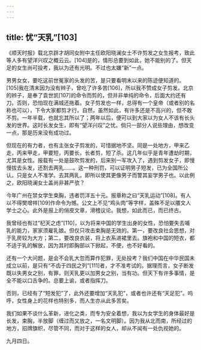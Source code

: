 ```yaml
---
---
---
```

title: 忧“天乳”[103]
---




《顺天时报》载北京辟才胡同女附中主任欧阳晓澜女士不许剪发之女生报考，致此等人多有望洋兴叹之概云云。[104]是的，情形总要到如此，她不能别的了。但天足的女生尚可投考，我以为还有光明。不过也太嫌“新”一点。

男男女女，要吃这前世冤家的头发的苦，是只要看明末以来的陈迹便知道的。[105]我在清末因为没有辫子，曾吃了许多苦[106]，所以我不赞成女子剪发。北京的辫子，是奉了袁世凯[107]的命令而剪的，但并非单纯的命令，后面大约还有刀。否则，恐怕现在满城还拖着。女子剪发也一样，总得有一个皇帝（或者别的名称也可以），下令大家都剪才行。自然，虽然如此，有许多还是不高兴的，但不敢不剪。一年半载，也就忘其所以了；两年以后，便可以到大家以为女人不该有长头发的世界。这时长发女生，即有“望洋兴叹”之忧。倘只一部分人说些理由，想改变一点，那是历来没有成功过。

但现在的有力者，也有主张女子剪发的，可惜据地不坚。同是一处地方，甲来乙走，丙来甲走，甲要短，丙要长，长者剪，短了杀。这几年似乎是青年遭劫时期，尤其是女性。报载有一处是鼓吹剪发的，后来别一军攻入了，遇到剪发女子，即慢慢拔去头发，还割去两乳……。这一种刑罚，可以证明男子短发，已为全国所公认。只是女人不准学。去其两乳，即所以使其更像男子而警其妄学男子也。以此例之，欧阳晓澜女士盖尚非甚严欤？

今年广州在禁女学生束胸，违者罚洋五十元。报章称之曰“天乳运动”[108]。有人以不得樊增祥[109]作命令为憾。公文上不见“鸡头肉”等字样，盖殊不足以餍文人学士之心。此外是报上的俏皮文章，滑稽议论。我想，如此而已，而已终古。

我曾经也有过“杞天之虑”[110]，以为将来中国的学生出身的女性，恐怕要失去哺乳的能力，家家须雇乳娘。但仅只攻击束胸是无效的。第一，要改良社会思想，对于乳房较为大方；第二，要改良衣装，将上衣系进裙里去。旗袍和中国的短衣，都不适于乳的解放，因为其时即胸部以下掀起，不便，也不好看的。

还有一个大问题，是会不会乳大忽而算作犯罪，无处投考？我们中国在中华民国未成立以前，是只有“不齿于四民之列”[111]者，才不准考试的。据理而言，女子断发既以失男女之别，有罪，则天乳更以加男女之别，当有功。但天下有许多事情，是全不能以口舌争的。总要上谕，或者指挥刀。

否则，已经有了“短发犯”了，此外还要增加“天乳犯”，或者也许还有“天足犯”。呜呼，女性身上的花样也特别多，而人生亦从此多苦矣。

我们如果不谈什么革新，进化之类，而专为安全着想，我以为女学生的身体最好是长发，束胸，半放脚（缠过而又放之，一名文明脚）。因为我从北而南，所经过的地方，招牌旗帜，尽管不同，而对于这样的女人，却从不闻有一处仇视她的。

九月四日。